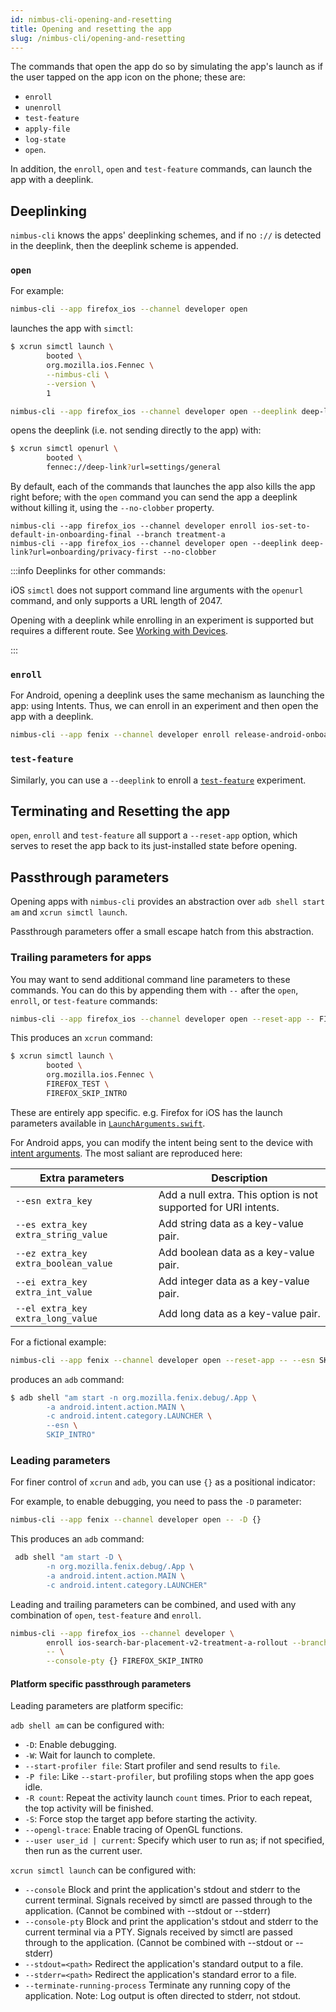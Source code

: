 ```yaml
---
id: nimbus-cli-opening-and-resetting
title: Opening and resetting the app
slug: /nimbus-cli/opening-and-resetting
---
```


The commands that open the app do so by simulating the app's launch as if the user tapped on the app icon on the phone; these are:

- `enroll`
- `unenroll`
- `test-feature`
- `apply-file`
- `log-state`
- `open`.

In addition, the `enroll`, `open` and `test-feature` commands, can launch the app with a deeplink.

## Deeplinking

`nimbus-cli` knows the apps' deeplinking schemes, and if no `://` is detected in the deeplink, then the deeplink scheme is appended.

### `open`

For example:

```sh
nimbus-cli --app firefox_ios --channel developer open
```

launches the app with `simctl`:

```sh
$ xcrun simctl launch \
        booted \
        org.mozilla.ios.Fennec \
        --nimbus-cli \
        --version \
        1
```

```sh
nimbus-cli --app firefox_ios --channel developer open --deeplink deep-link?url=settings/general
```

opens the deeplink (i.e. not sending directly to the app) with:

```sh
$ xcrun simctl openurl \
        booted \
        fennec://deep-link?url=settings/general
```

By default, each of the commands that launches the app also kills the app right before; with the `open` command you can send the app a deeplink without killing it, using the `--no-clobber` property.

```
nimbus-cli --app firefox_ios --channel developer enroll ios-set-to-default-in-onboarding-final --branch treatment-a
nimbus-cli --app firefox_ios --channel developer open --deeplink deep-link?url=onboarding/privacy-first --no-clobber
```

:::info Deeplinks for other commands:

iOS `simctl` does not support command line arguments with the `openurl` command, and only supports a URL length of 2047.

Opening with a deeplink while enrolling in an experiment is supported but requires a different route. See [Working with Devices](/nimbus-cli/on-device).

:::

### `enroll`

For Android, opening a deeplink uses the same mechanism as launching the app: using Intents. Thus, we can enroll in an experiment and then open the app with a deeplink.

```sh
nimbus-cli --app fenix --channel developer enroll release-android-onboarding-redesign --branch treatment-a --deeplink onboarding/privacy-first
```

### `test-feature`

Similarly, you can use a `--deeplink` to enroll a [`test-feature`](/nimbus-cli/working-with-features) experiment.

## Terminating and Resetting the app

`open`, `enroll` and `test-feature` all support a `--reset-app` option, which serves to reset the app back to its just-installed state before opening.

## Passthrough parameters

Opening apps with `nimbus-cli` provides an abstraction over `adb shell start am` and `xcrun simctl launch`.

Passthrough parameters offer a small escape hatch from this abstraction.

### Trailing parameters for apps

You may want to send additional command line parameters to these commands. You can do this by appending them with `--` after the `open`, `enroll`, or `test-feature` commands:

```sh
nimbus-cli --app firefox_ios --channel developer open --reset-app -- FIREFOX_TEST FIREFOX_SKIP_INTRO
```

This produces an `xcrun` command:

```sh
$ xcrun simctl launch \
        booted \
        org.mozilla.ios.Fennec \
        FIREFOX_TEST \
        FIREFOX_SKIP_INTRO
```

These are entirely app specific. e.g. Firefox for iOS has the launch parameters available in [`LaunchArguments.swift`](https://github.com/mozilla-mobile/firefox-ios/blob/main/Shared/LaunchArguments.swift).

For Android apps, you can modify the intent being sent to the device with [intent arguments](https://developer.android.com/tools/adb#IntentSpec). The most saliant are reproduced here:

| Extra parameters | Description |
| - | - |
| `--esn extra_key` | Add a null extra. This option is not supported for URI intents. |
| `--es extra_key extra_string_value` | Add string data as a key-value pair. |
| `--ez extra_key extra_boolean_value` |  Add boolean data as a key-value pair. |
| `--ei extra_key extra_int_value` | Add integer data as a key-value pair. |
| `--el extra_key extra_long_value` |  Add long data as a key-value pair. |

For a fictional example:

```sh
nimbus-cli --app fenix --channel developer open --reset-app -- --esn SKIP_INTRO
```

produces an `adb` command:

```sh
$ adb shell "am start -n org.mozilla.fenix.debug/.App \
        -a android.intent.action.MAIN \
        -c android.intent.category.LAUNCHER \
        --esn \
        SKIP_INTRO"
```

### Leading parameters

For finer control of `xcrun` and `adb`, you can use `{}` as a positional indicator:

For example, to enable debugging, you need to pass the `-D` parameter:

```sh
nimbus-cli --app fenix --channel developer open -- -D {}
```

This produces an `adb` command:

```sh
 adb shell "am start -D \
        -n org.mozilla.fenix.debug/.App \
        -a android.intent.action.MAIN \
        -c android.intent.category.LAUNCHER"
```

Leading and trailing parameters can be combined, and used with any combination of `open`, `test-feature` and `enroll`.

```sh
nimbus-cli --app firefox_ios --channel developer \
        enroll ios-search-bar-placement-v2-treatment-a-rollout --branch treatment-a \
        -- \
        --console-pty {} FIREFOX_SKIP_INTRO
```

#### Platform specific passthrough parameters

Leading parameters are platform specific:

`adb shell am` can be configured with:

- `-D`: Enable debugging.
- `-W`: Wait for launch to complete.
- `--start-profiler file`: Start profiler and send results to `file`.
- `-P file`: Like `--start-profiler`, but profiling stops when the app goes idle.
- `-R count`: Repeat the activity launch `count` times. Prior to each repeat, the top activity will be finished.
- `-S`: Force stop the target app before starting the activity.
- `--opengl-trace`: Enable tracing of OpenGL functions.
- `--user user_id | current`: Specify which user to run as; if not specified, then run as the current user.

`xcrun simctl launch` can be configured with:

- `--console` Block and print the application's stdout and stderr to the current terminal.
		Signals received by simctl are passed through to the application.
		(Cannot be combined with --stdout or --stderr)
- `--console-pty` Block and print the application's stdout and stderr to the current terminal via a PTY.
		Signals received by simctl are passed through to the application.
		(Cannot be combined with --stdout or --stderr)
- `--stdout=<path>` Redirect the application's standard output to a file.
- `--stderr=<path>` Redirect the application's standard error to a file.
- `--terminate-running-process` Terminate any running copy of the application.
		Note: Log output is often directed to stderr, not stdout.
